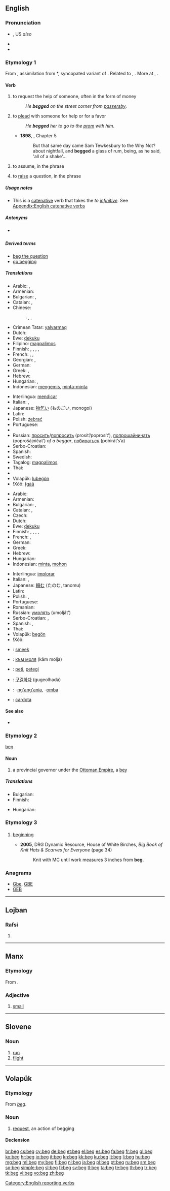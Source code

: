 ==English==

{{wikipedia}}

===Pronunciation===
* {{IPA|/bɛɡ/}}, US ''also'' {{IPA|/beɪg/}}
* {{audio|en-us-beg.ogg|Audio (US)}}
* {{rhymes|ɛɡ}}

===Etymology 1===
From {{etyl|enm}} {{term|beggen|lang=enm}}, assimilation from {{etyl|ang}} *{{term||bedican|lang=ang}}, syncopated variant of {{term|bedecian||to beg|lang=ang}}. Related to {{etyl|got|-}} {{term|𐌱𐌹𐌳𐌰𐌲𐍅𐌰||tr=bidagwa|beggar|lang=got}}, {{etyl|ang|-}} {{term|biddan||to ask|lang=ang}}. More at {{l|en|bid}}, {{l|en|bead}}.

====Verb====
{{en-verb|beg|g|ed}}

# {{intransitive}} to request the help of someone, often in the form of money
#: ''He '''begged''' on the street corner from [[passersby]]''.
# {{transitive}} to [[plead]] with someone for help or for a favor
#: ''He '''begged''' her to go to the [[prom]] with him''.
#* '''1898''', {{w|J. Meade Falkner}}, {{w|Moonfleet}} Chapter 5
#*: But that same day came Sam Tewkesbury to the Why Not? about nightfall, and '''begged''' a glass of rum, being, as he said, 'all of a shake'...
# {{transitive}} to assume, in the phrase {{term|beg the question}}
# {{proscribed}} to [[raise]] a question, in the phrase {{term|beg the question}}

=====Usage notes=====
* This is a [[catenative]] verb that takes the ''to [[infinitive]]''. See [[Appendix:English catenative verbs]]

=====Antonyms=====
* {{sense|raise a question}} {{l|en|set aside}}

=====Derived terms=====
* [[beg the question]]
* [[go begging]]

=====Translations=====
{{trans-top|to request the help of someone, ask for money}}
* Arabic: {{t-|ar|استجدى|tr=istajdaa}}, {{t-|ar|احتمل|tr=iHtamala}}
* Armenian: {{t-|hy|մուրալ|tr=mural}}
* Bulgarian: {{t+|bg|прося}}, {{t+|bg|изпросвам}}
* Catalan: {{t+|ca|pidolar}}, {{t+|ca|mendicar}}
* Chinese:
*: {{ttbc|cmn}}: {{t|cmn|央求|tr=yāngqiú|sc=Hani}}, {{t-|cmn|求|tr=qiú|sc=Hani}}, {{zh-tsp|懇求|恳求|kěnqiú}}
* Crimean Tatar: [[yalvarmaq]]
* Dutch: {{t+|nl|bedelen}}
* Ewe: [[ɖekuku]]
* Filipino: [[magpalimos]]
* Finnish: {{t+|fi|kerjätä}}, {{t+|fi|pyytää}}, {{t+|fi|anella}}, {{t+|fi|anoa}}, {{t-|fi|kärttää}}
* French: {{t+|fr|mendier}}, {{t+|fr|quêter}}, {{t+|fr|quémander}}
* Georgian: {{t-|ka|ხვეწნა|tr=xvecna|sc=Geor}}, {{t-|ka|მუდარა|tr=mudara|sc=Geor}}
* German: {{t-|de|betteln}}
* Greek: {{t+|el|ζητιανεύω}}, {{t+|el|επαιτώ|tr=epetó|sc=Grek}}
* Hebrew: {{t-|he|התחנן|tr=hitkhanén}}
* Hungarian: {{t+|hu|koldul}}, {{t+|hu|kéreget}}
* Indonesian: [[mengemis]], [[minta-minta]]
{{trans-mid}}
* Interlingua: [[mendicar]]
* Italian: {{t+|it|mendicare}}, {{t+|it|elemosinare}}
* Japanese: [[物乞い]] (ものごい, monogoi)
* Latin: {{t-|la|mendicare}}
* Polish: [[żebrać]]
* Portuguese: {{t+|pt|mendigar}}
* {{trreq|Romanian}}
* Russian: [[просить]]/[[попросить]] (prosít’/poprosít’), [[попрошайничать]] (poprošájničat’) ''of a beggar'', [[побираться]] (pobirát’s’a)
* Serbo-Croatian: {{t-|sh|prositi}}
* Spanish: {{t+|es|mendigar}}
* Swedish: {{t+|sv|tigga}}
* Tagalog: [[magpalimos]]
* Thai: {{t-|th|ขอทาน|tr=kho than}}
* {{trreq|Turkish}}
* Volapük: [[lubegön]]
* ǃXóõ: [[ǁgàã]]
{{trans-bottom}}

{{trans-top|to supplicate, to plead with someone for help}}
* Arabic: {{t-|ar|تسول|tr=tasawwala}}
* Armenian: {{t+|hy|աղաչել|tr=aġačel}}
* Bulgarian: {{t+|bg|моля}}, {{t+|bg|умолявам}}
* Catalan: {{t+|ca|suplicar}}, {{t+|ca|pregar}}
* Czech: {{t+|cs|prosit}}
* Dutch: {{t+|nl|smeken}}
* Ewe: [[ɖekuku]]
* Finnish: {{t+|fi|kerjätä}}, {{t+|fi|pyytää}}, {{t+|fi|anella}}, {{t+|fi|anoa}}, {{t-|fi|kärttää}}
* French: {{t+|fr|implorer}}, {{t+|fr|supplier}}
* German: {{t+|de|anflehen}}
* Greek: {{t+|el|ικετεύω}}
* Hebrew: {{t-|he|התחנן|tr=hitkhanén}}
* Hungarian: {{t+|hu|könyörög}}
* Indonesian: [[minta]], [[mohon]]
{{trans-mid}}
* Interlingua: [[implorar]]
* Italian: {{t+|it|implorare}}, {{t+|it|pregare}}
* Japanese: [[頼む]] (たのむ, tanomu)
* Latin: {{t-|la|rogare}}
* Polish: {{t+|pl|prosić}}, {{t+|pl|błagać}}
* Portuguese: {{t+|pt|suplicar}}
* Romanian: {{t+|ro|ruga}}
* Russian: [[умолять]] (umolját’)
* Serbo-Croatian: {{t-|sh|moliti}}, {{t-|sh|zamoliti}}
* Spanish: {{t+|es|suplicar}}, {{t+|es|rogar}}
* Thai: {{t-|th|ขอร้อง|tr=khor rong}}
* Volapük: [[begön]]
* ǃXóõ: {{tø|nmn|ǁgàã}}
{{trans-bottom}}

{{checktrans-top}}
* {{ttbc|af}}: [[smeek]]
* {{ttbc|bg}}: [[към моля]] (kâm molja)
* {{ttbc|eo}}: [[peti]], [[petegi]]
* {{ttbc|ko}}: [[구걸하다]] (gugeolhada)
* {{ttbc|sw}}: -[[ng'ang'ania]], -[[omba]]
* {{ttbc|cy}}: [[cardota]]
{{trans-bottom}}

====See also====
* {{l|en|beggar}} <!-- possibly related, and easily thought to be -->

===Etymology 2===
{{etyl|tr}} [[beg#Turkish|beg]].

====Noun====
{{en-noun}}

# a provincial governor under the [[Ottoman Empire]], a [[bey]]

=====Translations=====
{{trans-top|provincial governor}}
* Bulgarian: {{t+|bg|бег}}
* Finnish: {{t+|fi|beg}}
{{trans-mid}}
* Hungarian: {{t-|hu|bég}}
{{trans-bottom}}

===Etymology 3===

===={{abbreviation}}====
{{en-abbr}}

# {{knitting}} [[beginning]]
#* '''2005''', DRG Dynamic Resource, House of White Birches, ''Big Book of Knit Hats & Scarves for Everyone'' (page 34)
#*: Knit with MC until work measures 3 inches from '''beg'''.

===Anagrams===
* [[Gbe#English|Gbe]], [[GBE#English|GBE]]
* [[GEB#English|GEB]]

[[Category:English reporting verbs]]

----

==Lojban==

===Rafsi===
{{jbo-rafsi}}

# {{rafsi of|bengo}}

----

==Manx==

===Etymology===
From {{etyl|sga|gv}} {{term|bec|lang=sga}}.

===Adjective===
{{head|gv|adjective|plural|beggey}}

# [[small]]

----

==Slovene==

===Noun===
{{sl-noun|m}}

# [[run]]
# [[flight]]

----

==Volapük==

===Etymology===
From {{etyl|en|vo}} ''[[beg]]''.

===Noun===
{{vo-noun}}

# [[request]], an action of begging

====Declension====
{{vo-decl-noun}}

[[br:beg]]
[[cs:beg]]
[[cy:beg]]
[[de:beg]]
[[et:beg]]
[[el:beg]]
[[es:beg]]
[[fa:beg]]
[[fr:beg]]
[[gl:beg]]
[[ko:beg]]
[[hr:beg]]
[[io:beg]]
[[it:beg]]
[[kn:beg]]
[[kk:beg]]
[[ku:beg]]
[[lt:beg]]
[[li:beg]]
[[hu:beg]]
[[mg:beg]]
[[ml:beg]]
[[my:beg]]
[[fj:beg]]
[[nl:beg]]
[[ja:beg]]
[[pl:beg]]
[[pt:beg]]
[[ru:beg]]
[[sm:beg]]
[[sq:beg]]
[[simple:beg]]
[[sl:beg]]
[[fi:beg]]
[[sv:beg]]
[[tl:beg]]
[[ta:beg]]
[[te:beg]]
[[th:beg]]
[[tr:beg]]
[[tk:beg]]
[[vi:beg]]
[[vo:beg]]
[[zh:beg]]